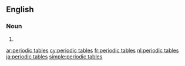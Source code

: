 ==English==

===Noun===
{{head|en|noun plural form|head=[[periodic]] [[tables]]}}

# {{plural of|periodic table|lang=en}}

[[ar:periodic tables]]
[[cy:periodic tables]]
[[fr:periodic tables]]
[[nl:periodic tables]]
[[ja:periodic tables]]
[[simple:periodic tables]]